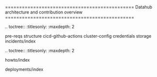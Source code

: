==============================================
Datahub architecture and contribution overview
==============================================

.. toctree::
   :titlesonly:
   :maxdepth: 2

   pre-reqs
   structure
   cicd-github-actions
   cluster-config
   credentials
   storage
   incidents/index

.. toctree::
   :titlesonly:
   :maxdepth: 2

   howto/index

   deployments/index
